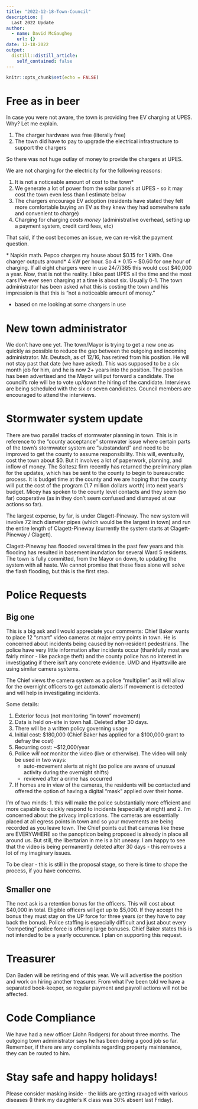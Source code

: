 ```yaml
---
title: "2022-12-18-Town-Council"
description: |
  Last 2022 Update
author:
  - name: David McGaughey
    url: {}
date: 12-18-2022
output:
  distill::distill_article:
    self_contained: false
---
```


```r
knitr::opts_chunk$set(echo = FALSE)
```

# Free as in beer

In case you were not aware, the town is providing free EV charging at UPES. Why? Let me explain.

1. The charger hardware was free (literally free)
2. The town did have to pay to upgrade the electrical infrastructure to support the chargers

So there was not huge outlay of money to provide the chargers at UPES. 

We are not charging for the electricity for the following reasons:

1. It is not a noticeable amount of cost to the town*
2. We generate a lot of power from the solar panels at UPES - so it may cost the town even less than I estimate below
3. The chargers encourage EV adoption (residents have stated they felt more comfortable buying an EV as they knew they had somewhere safe and convenient to charge)
4. Charging for charging *costs money* (administrative overhead, setting up a payment system, credit card fees, etc)

That said, if the cost becomes an issue, we can re-visit the payment question. 

\* Napkin math. Pepco charges my house about \$0.15 for 1 kWh. One charger outputs around* 4 kW per hour. So 4 * 0.15 ~ \$0.60 for one hour of charging. If all eight chargers were in use 24/7/365 this would cost \$40,000 a year. Now, that is not the reality. I bike past UPES all the time and the most cars I've ever seen charging at a time is about six. Usually 0-1. The town administrator has been asked what this is costing the town and his impression is that this is "not a noticeable amount of money."

* based on me looking at some chargers in use

# New town administrator

We don't have one yet. The town/Mayor is trying to get a new one as quickly as possible to reduce the gap between the outgoing and incoming administrator. Mr. Deutsch, as of 12/16, has retired from his position. He will not stay past that date (we have asked). This was supposed to be a six month job for him, and he is now 2+ years into the position. The position has been advertised and the Mayor will put forward a candidate. The council's role will be to vote up/down the hiring of the candidate. Interviews are being scheduled with the six or seven candidates. Council members are encouraged to attend the interviews. 

# Stormwater system update

There are two parallel tracks of stormwater planning in town. This is in reference to the "county acceptance" stormwater issue where certain parts of the town's stormwater system are "substandard" and need to be improved to get the county to assume responsibility. This will, eventually, cost the town about $0. But it involves a lot of paperwork, planning, and inflow of money. The Soltesz firm recently has returned the preliminary plan for the updates, which has be sent to the county to begin to bureaucratic process. It is budget time at the county and we are hoping that the county will put the cost of the program (1.7 million dollars worth) into next year's budget. Micey has spoken to the county level contacts and they seem (so far) cooperative (as in they don't seem confused and dismayed at our actions so far). 

The largest expense, by far, is under Clagett-Pineway. The new system will involve 72 inch diameter pipes (which would be the largest in town) and run the entire length of Clagett-Pineway (currently the system starts at Clagett-Pineway / Clagett). 

Clagett-Pineway has flooded several times in the past few years and this flooding has resulted in basement inundation for several Ward 5 residents. The town is fully committed, from the Mayor on down, to updating the system with all haste. We cannot promise that these fixes alone will solve the flash flooding, but this is the first step. 

# Police Requests

## Big one
This is a big ask and I would appreciate your comments: Chief Baker wants to place 12 "smart" video cameras at major entry points in town. He is concerned about incidents being caused by non-resident pedestrians. The police have very little information after incidents occur (thankfully most are fairly minor - like package theft) and the county police has no interest in investigating if there isn't any concrete evidence. UMD and Hyattsville are using similar camera systems. 

The Chief views the camera system as a police "multiplier" as it will allow for the overnight officers to get automatic alerts if movement is detected and will help in investigating incidents.

Some details:

1. Exterior focus (not monitoring "in town" movement)
2. Data is held on-site in town hall. Deleted after 30 days.
3. There will be a written policy governing usage
4. Initial cost: \$180,000 (Chief Baker has applied for a \$100,000 grant to defray the cost)
5. Recurring cost: ~$12,000/year
6. Police *will not* monitor the video (live or otherwise). The video will only be used in two ways:
    - auto-movement alerts at night (so police are aware of unusual activity during the overnight shifts)
    - reviewed after a crime has occurred
7. If homes are in view of the cameras, the residents will be contacted and offered the option of having a digital "mask" applied over their home.

I'm of two minds: 1. this will make the police substantially more efficient and more capable to quickly respond to incidents (especially at night) and 2. I'm concerned about the privacy implications. The cameras are essentially placed at all egress points in town and so your movements are being recorded as you leave town. The Chief points out that cameras like these are EVERYWHERE so the panopticon being proposed is already in place all around us. But still, the libertarian in me is a bit uneasy. I am happy to see that the video is being permanently deleted after 30 days - this removes a lot of my imaginary issues.

To be clear - this is still in the proposal stage, so there is time to shape the process, if you have concerns. 

## Smaller one

The next ask is a retention bonus for the officers. This will cost about \$40,000 in total. Eligible officers will get up to \$5,000. If they accept the bonus they must stay on the UP force for three years (or they have to pay back the bonus). Police staffing is especially difficult and just about every "competing" police force is offering large bonuses. Chief Baker states this is not intended to be a yearly occurence. I plan on supporting this request. 

# Treasurer

Dan Baden will be retiring end of this year. We will advertise the position and work on hiring another treasurer. From what I've been told we have a separated book-keeper, so regular payment and payroll actions will not be affected. 

# Code Compliance

We have had a new officer (John Rodgers) for about three months. The outgoing town administrator says he has been doing a good job so far. Remember, if there are any complaints regarding property maintenance, they can be routed to him. 

# Stay safe and happy holidays!

Please consider masking inside - the kids are getting ravaged with various diseases (I think my daughter's K class was 30% absent last Friday).

